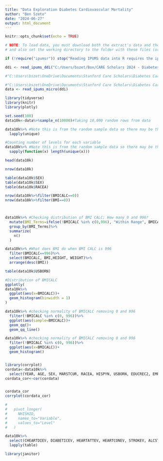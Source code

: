 ```yaml
---
title: "Data Exploration Diabetes Cardiovascular Mortality"
author: "Ben Szeto"
date: "2024-06-27"
output: html_document
---
```


```r
knitr::opts_chunk$set(echo = TRUE)
```

```r
# NOTE: To load data, you must download both the extract's data and the DDI
# and also set the working directory to the folder with these files (or change the path below).

if (!require("ipumsr")) stop("Reading IPUMS data into R requires the ipumsr package. It can be installed using the following command: install.packages('ipumsr')")

ddi <- read_ipums_ddi("C:/Users/bszet/Box/CARE Scholars 2024 - Diabetes Mortality Project/Data and Code/nhis_00027.xml")

#"C:\Users\bszet\OneDrive\Documents\Stanford Care Scholars\Diabetes Cardiovascular Outcomes\Data\nhis_00025.xml"

#"C:\Users\bszet\OneDrive\Documents\Stanford Care Scholars\Diabetes Cardiovascular Outcomes\Data\nhis_00025.dat"
data <- read_ipums_micro(ddi)
```


```r
library(tidyverse)
library(knitr)
library(plotly)
```

```r
set.seed(100)
data10k<-data%>%sample_n(10000)#Taking 10,000 random rows from data

```

```r
data10k%>% #Note this is from the random sample data so there may be things missing from the population
  lapply(unique)
```

```r

#Counting number of levels for each variable
data10k%>% #Note this is from the random sample data so there may be things missing from the population
  sapply(function(x) length(unique(x)))

```

```r
head(data10k)

nrow(data10k)

table(data10k$SEX)
table(data10k$SEX)
table(data10k$RACEA)

nrow(data10k%>%filter(BMICALC==0))
nrow(data10k%>%filter(BMI==0))



data10k%>% #Checking distribution of BMI CALC; How many 0 and 996?
  mutate(BMI_Terms=ifelse(!BMICALC %in% c(0,996), "Within Range", BMICALC))%>%
  group_by(BMI_Terms)%>%
  summarize(
    n()
  )

data10k%>% #What does BMI do when BMI CALC is 996
  filter(BMICALC==996)%>%
  select(BMICALC, BMI,HEIGHT, WEIGHT)%>%
  arrange(desc(BMI))

```

```r
table(data10k$USBORN)

```

```r


#Distribution of BMICALC
ggplotly(
data10k%>%
  ggplot(aes(x=BMICALC))+
  geom_histogram(binwidth = 1)
)

data10k%>% #checking normality of BMICALC removing 0 and 996
  filter(!BMICALC %in% c(0, 996))%>%
  ggplot(aes(sample=BMICALC))+
  geom_qq()+
  geom_qq_line()

data10k%>% #checking normality of BMICALC removing 0 and 996
  filter(!BMICALC %in% c(0, 996))%>%
  ggplot(aes(x=BMICALC))+
  geom_histogram()



```
```r
library(corrplot)
cordata<-data10k%>%
  select(YEAR, AGE, SEX, MARSTCUR, RACEA, HISPYN, USBORN, EDUCREC2, EMPSTAT, POORYN, EARNINGS, OWNERSHIP, BMICALC, HEIGHT, WEIGHT, CHEARTDIEV, DIABETICEV, HEARTATTEV, HEARTCONEV, STROKEV, ALCSTAT1, SMOKESTATUS2, MOD10DMIN)
cordata_cor<-cor(cordata)


cordata_cor
corrplot(cordata_cor)
```





```r

# 
#   pivot_longer(
#     NHISHID,
#     names_to="Variable",
#     values_to="Level"
#   )

```

```r


data10k%>%
  select(CHEARTDIEV, DIABETICEV, HEARTATTEV, HEARTCONEV, STROKEV, ALCSTAT1, SMOKESTATUS2, MOD10DMIN)%>% #Columns you want to make a frequency table for
  lapply(table)


```

```r
library(janitor)


```